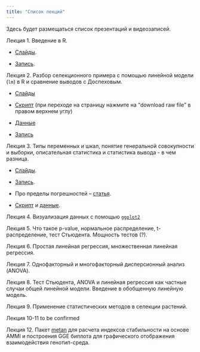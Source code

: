```yaml
---
title: "Список лекций"
---
```


Здесь будет размещаться список презентаций и видеозаписей.

Лекция 1. Введение в R.

-   [Слайды](lecture1.qmd).

-   [Запись](https://drive.google.com/drive/folders/1yJvMjnJbLjYiStoRcBMN5DPSs9ooJzOc?usp=drive_link).

Лекция 2. Разбор селекционного примера с помощью линейной модели (`lm`) в R и сравнение выводов с Доспеховым.

-   [Слайды](https://github.com/ubogoeva/stats_for_plants/blob/master/%D0%9F%D1%80%D0%B5%D0%B7%D0%B5%D0%BD%D1%82%D0%B0%D1%86%D0%B8%D1%8F_2_%D0%BB%D0%B5%D0%BA%D1%86%D0%B8%D1%8F.pdf)

-   [Скрипт](https://github.com/ubogoeva/stats_for_plants/blob/master/lm_factor_analysis.R) (при переходе на страницу нажмите на "download raw file" в правом верхнем углу)

-   [Данные](https://github.com/ubogoeva/stats_for_plants/raw/master/Wheat_density_terms.xlsx)

-   [Запись](https://drive.google.com/drive/folders/1UMScd2PCxN9ddSdvPQgwzJTYDnp9lgOF)

Лекция 3. Типы переменных и шкал, понятие генеральной совокупности и выборки, описательная статистика и статистика вывода - в чем разница.

-   [Слайды](lecture3.qmd).

-   [Запись](https://drive.google.com/drive/folders/1uZ7gHeIdHJN0mOE0c5RCWs4NM76LCVfB).

-   Про пределы погрешностей -- [статья](https://ubogoeva.github.io/R4Analytics/posts/types_of_error_bars.html).

-   [Скрипт](https://github.com/ubogoeva/stats_for_plants/blob/master/lesson3_variance_calc.R) и [данные](https://github.com/ubogoeva/stats_for_plants/raw/master/data/ANOVA%20single%20location%20EPBA6.xlsx).

Лекция 4. Визуализация данных с помощью [`ggplot2`](https://ggplot2.tidyverse.org/)

Лекция 5. Что такое p-value, нормальное распределение, t-распределение, тест Стьюдента. Мощность тестов (?).

Лекция 6. Простая линейная регрессия, множественная линейная регрессия.

Лекция 7. Однофакторный и многофакторный дисперсионный анализ (ANOVA).

Лекция 8. Тест Стьюдента, ANOVA и линейная регрессия как частные случаи общей линейной модели. Введение в обобщенную линейную модель.

Лекция 9. Применение статистических методов в селекции растений.

Лекция 10-11 to be confirmed

Лекция 12. Пакет [metan](https://github.com/TiagoOlivoto/metan) для расчета индексов стабильности на основе AMMI и построения GGE биплота для графического отображения взаимодействия генотип-среда.
